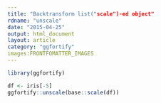 ```yaml
---
title: "Backtransform list("scale")-ed object"
rdname: "unscale"
date: "2015-04-25"
output: html_document
layout: article
category: "ggfortify"
images:FRONTFOMATTER_IMAGES
---
```


```r
library(ggfortify)
```

```r
df <- iris[-5]
ggfortify::unscale(base::scale(df))



```